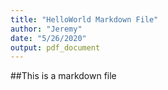```yaml
---
title: "HelloWorld Markdown File"
author: "Jeremy"
date: "5/26/2020"
output: pdf_document
---
```


##This is a markdown file